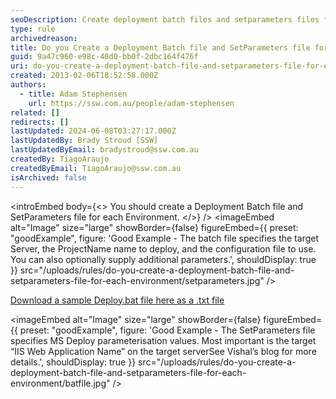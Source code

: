```yaml
---
seoDescription: Create deployment batch files and setparameters files for each environment to streamline your deployments and achieve efficient results.
type: rule
archivedreason:
title: Do you Create a Deployment Batch file and SetParameters file for each Environment?
guid: 9a47c960-e98c-40d0-bb0f-2dbc164f476f
uri: do-you-create-a-deployment-batch-file-and-setparameters-file-for-each-environment
created: 2013-02-06T18:52:58.000Z
authors:
  - title: Adam Stephensen
    url: https://ssw.com.au/people/adam-stephensen
related: []
redirects: []
lastUpdated: 2024-06-08T03:27:17.000Z
lastUpdatedBy: Brady Stroud [SSW]
lastUpdatedByEmail: bradystroud@ssw.com.au
createdBy: TiagoAraujo
createdByEmail: TiagoAraujo@ssw.com.au
isArchived: false
---
```


<introEmbed
  body={<>
You should create a Deployment Batch file and SetParameters file for each Environment.
  </>}
/>
<imageEmbed
  alt="Image"
  size="large"
  showBorder={false}
  figureEmbed={{
    preset: "goodExample",
    figure: 'Good Example - The batch file specifies the target Server, the ProjectName name to deploy, and the configuration file to use. You can also optionally supply additional parameters.',
    shouldDisplay: true
  }}
  src="/uploads/rules/do-you-create-a-deployment-batch-file-and-setparameters-file-for-each-environment/setparameters.jpg"
/>

[Download a sample Deploy.bat file here as a .txt file](DeployBat.txt)

<imageEmbed
  alt="Image"
  size="large"
  showBorder={false}
  figureEmbed={{
    preset: "goodExample",
    figure: 'Good Example - The SetParameters file specifies MS Deploy parameterisation values.  Most important is the target “IIS Web Application Name” on the target serverSee        Vishal’s blog for more details.',
    shouldDisplay: true
  }}
  src="/uploads/rules/do-you-create-a-deployment-batch-file-and-setparameters-file-for-each-environment/batfile.jpg"
/>
